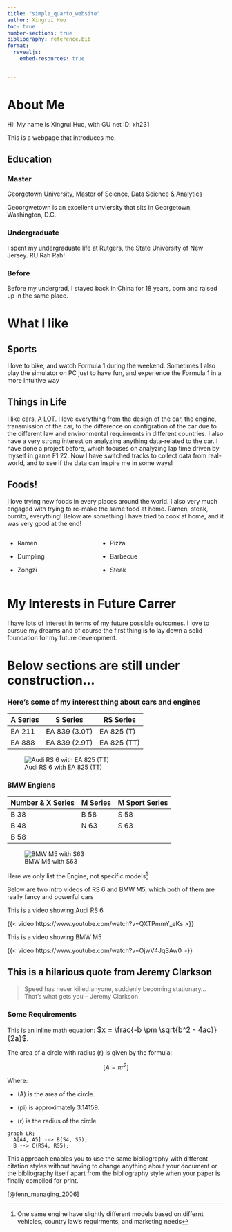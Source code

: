 ```yaml
---
title: "simple_quarto_website"
author: Xingrui Huo
toc: true
number-sections: true
bibliography: reference.bib
format: 
  revealjs:
    embed-resources: true 


---
```

# About Me

 Hi! My name is Xingrui Huo, with GU net ID: xh231

This is a webpage that introduces me.

##  Education

### Master
Georgetown University, Master of Science, Data Science & Analytics

Geoorgwetown is an excellent unviersity that sits in Georgetown, Washington, D.C.

### Undergraduate
I spent my undergraduate life at Rutgers, the State University of New Jersey. RU Rah Rah!

### Before
Before my undergrad, I stayed back in China for 18 years, born and raised up in the same place.


# What I like

## Sports
I love to bike, and watch Formula 1 during the weekend. Sometimes I also play the simulator on PC just to have fun, and experience the Formula 1 in a more intuitive way

## Things in Life
I like cars, A LOT. I love everything from the design of the car, the engine, transmission of the car, to the difference on configration of the car due to the different law and environmental requirments in different countries. I also have a very strong interest on analyzing anything data-related to the car. I have done a project before, which focuses on analyzing lap time driven by myself in game F1 22. Now I have switched tracks to collect data from real-world, and to see if the data can inspire me in some ways!


## Foods!
I love trying new foods in every places around the world. I also very much engaged with trying to re-make the same food at home. Ramen, steak, burrito, everything!
Below are something I have tried to cook at home, and it was very good at the end!


:::: {.columns}

::: {.column width="40%"}
- Ramen

- Dumpling

- Zongzi
:::

::: {.column width="60%"}
- Pizza

- Barbecue

- Steak
:::

::::


# My Interests in Future Carrer

I have lots of interest in terms of my future possible outcomes. I love to pursue my dreams and of course the first thing is to lay down a solid foundation for my future development.

# Below sections are still under construction...

### Here's some of my interest thing about cars and engines
| A Series | S Series | RS Series |
|----------|----------|----------|
| EA 211 | EA 839 (3.0T) | EA 825 (T) |
| EA 888 | EA 839 (2.9T) | EA 825 (TT) |

![Audi RS 6 with EA 825 (TT)](images/Audi%20RS%206.jpeg)

### BMW Engiens

| Number & X Series | M Series | M Sport Series |
|----------|----------|----------|
| B 38 | B 58 | S 58 |
| B 48 | N 63 | S 63 |
| B 58 |      |      | 

![BMW M5 with S63](images/BMW%20M5.jpeg)

Here we only list the Engine, not specific models[^1]

[^1]: One same engine have slightly different models based on differnt vehicles, country law's requirments, and marketing needs

Below are two intro videos of RS 6 and BMW M5, which both of them are really fancy and powerful cars

This is a video showing Audi RS 6

{{< video https://www.youtube.com/watch?v=QXTPmmY_eKs >}}

This is a video showing BMW M5

{{< video https://www.youtube.com/watch?v=OjwV4JqSAw0 >}}


## This is a hilarious quote from Jeremy Clarkson
> Speed has never killed anyone, suddenly becoming stationary… That's what gets you -- Jeremy Clarkson







### Some Requirements

This is an inline math equation: <span style="font-size: 120%;">
$x = \frac{-b \pm \sqrt{b^2 - 4ac}}{2a}$</span>.


The area of a circle with radius \(r\) is given by the formula:

$$
[A = \pi r^2]
$$

Where:

- \(A\) is the area of the circle.
  
- (pi) is approximately 3.14159.
  
- \(r\) is the radius of the circle.



```mermaid
graph LR;
  A[A4, A5] --> B(S4, S5);
  B --> C(RS4, RS5);

```



This approach enables you to use the same bibliography with different citation
styles without having to change anything about your document or the bibliography itself apart from the bibliography style when your paper is finally compiled
for print.

[@fenn_managing_2006]


